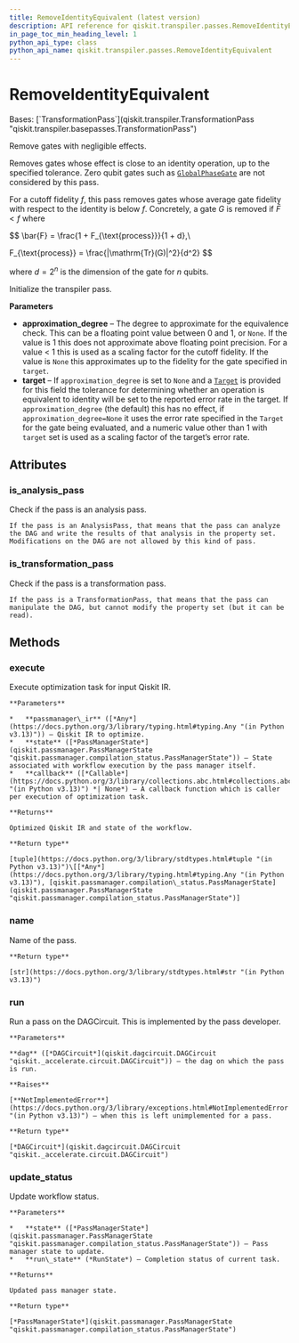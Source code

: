 ```yaml
---
title: RemoveIdentityEquivalent (latest version)
description: API reference for qiskit.transpiler.passes.RemoveIdentityEquivalent in the latest version of qiskit
in_page_toc_min_heading_level: 1
python_api_type: class
python_api_name: qiskit.transpiler.passes.RemoveIdentityEquivalent
---
```


# RemoveIdentityEquivalent

<Class id="qiskit.transpiler.passes.RemoveIdentityEquivalent" isDedicatedPage={true} github="https://github.com/Qiskit/qiskit/tree/stable/1.3/qiskit/transpiler/passes/optimization/remove_identity_equiv.py#L23-L69" signature="qiskit.transpiler.passes.RemoveIdentityEquivalent(*args, **kwargs)" modifiers="class">
  Bases: [`TransformationPass`](qiskit.transpiler.TransformationPass "qiskit.transpiler.basepasses.TransformationPass")

  Remove gates with negligible effects.

  Removes gates whose effect is close to an identity operation, up to the specified tolerance. Zero qubit gates such as [`GlobalPhaseGate`](qiskit.circuit.library.GlobalPhaseGate "qiskit.circuit.library.GlobalPhaseGate") are not considered by this pass.

  For a cutoff fidelity $f$, this pass removes gates whose average gate fidelity with respect to the identity is below $f$. Concretely, a gate $G$ is removed if $\bar F < f$ where

$$
\bar{F} = \frac{1 + F_{\text{process}}}{1 + d},\

F_{\text{process}} = \frac{|\mathrm{Tr}(G)|^2}{d^2}
$$

  where $d = 2^n$ is the dimension of the gate for $n$ qubits.

  Initialize the transpiler pass.

  **Parameters**

  *   **approximation\_degree** – The degree to approximate for the equivalence check. This can be a floating point value between 0 and 1, or `None`. If the value is 1 this does not approximate above floating point precision. For a value \< 1 this is used as a scaling factor for the cutoff fidelity. If the value is `None` this approximates up to the fidelity for the gate specified in `target`.
  *   **target** – If `approximation_degree` is set to `None` and a [`Target`](qiskit.transpiler.Target "qiskit.transpiler.Target") is provided for this field the tolerance for determining whether an operation is equivalent to identity will be set to the reported error rate in the target. If `approximation_degree` (the default) this has no effect, if `approximation_degree=None` it uses the error rate specified in the `Target` for the gate being evaluated, and a numeric value other than 1 with `target` set is used as a scaling factor of the target’s error rate.

  ## Attributes

  ### is\_analysis\_pass

  <Attribute id="qiskit.transpiler.passes.RemoveIdentityEquivalent.is_analysis_pass">
    Check if the pass is an analysis pass.

    If the pass is an AnalysisPass, that means that the pass can analyze the DAG and write the results of that analysis in the property set. Modifications on the DAG are not allowed by this kind of pass.
  </Attribute>

  ### is\_transformation\_pass

  <Attribute id="qiskit.transpiler.passes.RemoveIdentityEquivalent.is_transformation_pass">
    Check if the pass is a transformation pass.

    If the pass is a TransformationPass, that means that the pass can manipulate the DAG, but cannot modify the property set (but it can be read).
  </Attribute>

  ## Methods

  ### execute

  <Function id="qiskit.transpiler.passes.RemoveIdentityEquivalent.execute" github="https://github.com/Qiskit/qiskit/tree/stable/1.3/qiskit/transpiler/basepasses.py#L189-L211" signature="execute(passmanager_ir, state, callback=None)">
    Execute optimization task for input Qiskit IR.

    **Parameters**

    *   **passmanager\_ir** ([*Any*](https://docs.python.org/3/library/typing.html#typing.Any "(in Python v3.13)")) – Qiskit IR to optimize.
    *   **state** ([*PassManagerState*](qiskit.passmanager.PassManagerState "qiskit.passmanager.compilation_status.PassManagerState")) – State associated with workflow execution by the pass manager itself.
    *   **callback** ([*Callable*](https://docs.python.org/3/library/collections.abc.html#collections.abc.Callable "(in Python v3.13)") *| None*) – A callback function which is caller per execution of optimization task.

    **Returns**

    Optimized Qiskit IR and state of the workflow.

    **Return type**

    [tuple](https://docs.python.org/3/library/stdtypes.html#tuple "(in Python v3.13)")\[[*Any*](https://docs.python.org/3/library/typing.html#typing.Any "(in Python v3.13)"), [qiskit.passmanager.compilation\_status.PassManagerState](qiskit.passmanager.PassManagerState "qiskit.passmanager.compilation_status.PassManagerState")]
  </Function>

  ### name

  <Function id="qiskit.transpiler.passes.RemoveIdentityEquivalent.name" github="https://github.com/Qiskit/qiskit/tree/stable/1.3/qiskit/passmanager/base_tasks.py#L68-L70" signature="name()">
    Name of the pass.

    **Return type**

    [str](https://docs.python.org/3/library/stdtypes.html#str "(in Python v3.13)")
  </Function>

  ### run

  <Function id="qiskit.transpiler.passes.RemoveIdentityEquivalent.run" github="https://github.com/Qiskit/qiskit/tree/stable/1.3/qiskit/transpiler/passes/optimization/remove_identity_equiv.py#L67-L69" signature="run(dag)">
    Run a pass on the DAGCircuit. This is implemented by the pass developer.

    **Parameters**

    **dag** ([*DAGCircuit*](qiskit.dagcircuit.DAGCircuit "qiskit._accelerate.circuit.DAGCircuit")) – the dag on which the pass is run.

    **Raises**

    [**NotImplementedError**](https://docs.python.org/3/library/exceptions.html#NotImplementedError "(in Python v3.13)") – when this is left unimplemented for a pass.

    **Return type**

    [*DAGCircuit*](qiskit.dagcircuit.DAGCircuit "qiskit._accelerate.circuit.DAGCircuit")
  </Function>

  ### update\_status

  <Function id="qiskit.transpiler.passes.RemoveIdentityEquivalent.update_status" github="https://github.com/Qiskit/qiskit/tree/stable/1.3/qiskit/transpiler/basepasses.py#L213-L221" signature="update_status(state, run_state)">
    Update workflow status.

    **Parameters**

    *   **state** ([*PassManagerState*](qiskit.passmanager.PassManagerState "qiskit.passmanager.compilation_status.PassManagerState")) – Pass manager state to update.
    *   **run\_state** (*RunState*) – Completion status of current task.

    **Returns**

    Updated pass manager state.

    **Return type**

    [*PassManagerState*](qiskit.passmanager.PassManagerState "qiskit.passmanager.compilation_status.PassManagerState")
  </Function>
</Class>

